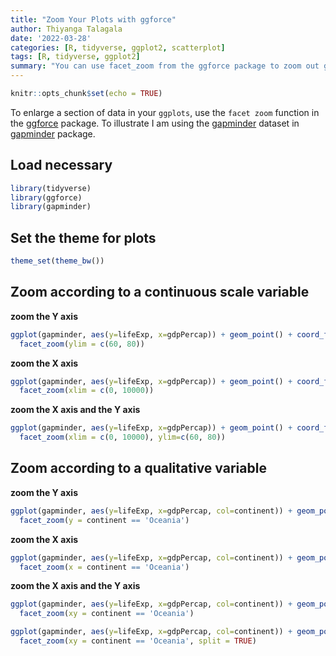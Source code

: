 ```yaml
---
title: "Zoom Your Plots with ggforce"
author: Thiyanga Talagala
date: '2022-03-28'
categories: [R, tidyverse, ggplot2, scatterplot]
tags: [R, tidyverse, ggplot2]
summary: "You can use facet_zoom from the ggforce package to zoom out graphs instead of using your mouse (Contextual zoom)."
---
```


```r
knitr::opts_chunk$set(echo = TRUE)
```

To enlarge a section of data in your `ggplots`, use the `facet zoom` function in the [ggforce](https://rdrr.io/cran/ggforce/man/facet_zoom.html) package. To illustrate I am using the [gapminder](https://cran.r-project.org/web/packages/gapminder/README.html) dataset in [gapminder](https://cran.r-project.org/web/packages/gapminder/README.html) package.

## Load necessary 

```r
library(tidyverse)
library(ggforce)
library(gapminder)
```

## Set the theme for plots

```r
theme_set(theme_bw())
```



## Zoom according to a  continuous scale variable

**zoom the Y axis**

```r
ggplot(gapminder, aes(y=lifeExp, x=gdpPercap)) + geom_point() + coord_fixed() + 
  facet_zoom(ylim = c(60, 80)) 
```

**zoom the X axis**

```r
ggplot(gapminder, aes(y=lifeExp, x=gdpPercap)) + geom_point() + coord_fixed() + 
  facet_zoom(xlim = c(0, 10000)) 
```

**zoom the X axis and the Y axis**

```r
ggplot(gapminder, aes(y=lifeExp, x=gdpPercap)) + geom_point() + coord_fixed() + 
  facet_zoom(xlim = c(0, 10000), ylim=c(60, 80)) 
```




## Zoom according to a qualitative variable

**zoom the Y axis**

```r
ggplot(gapminder, aes(y=lifeExp, x=gdpPercap, col=continent)) + geom_point() + coord_fixed() + 
  facet_zoom(y = continent == 'Oceania') 
```

**zoom the X axis**

```r
ggplot(gapminder, aes(y=lifeExp, x=gdpPercap, col=continent)) + geom_point() + coord_fixed() + 
  facet_zoom(x = continent == 'Oceania') 
```

**zoom the X axis and the Y axis**

```r
ggplot(gapminder, aes(y=lifeExp, x=gdpPercap, col=continent)) + geom_point() + coord_fixed() + 
  facet_zoom(xy = continent == 'Oceania') 
```

```r
ggplot(gapminder, aes(y=lifeExp, x=gdpPercap, col=continent)) + geom_point() + coord_fixed() + 
  facet_zoom(xy = continent == 'Oceania', split = TRUE) 
```
